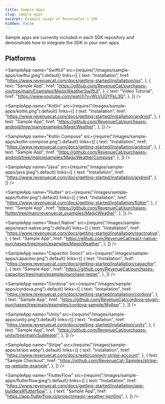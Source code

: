```yaml
---
title: Sample Apps
slug: sample-apps
excerpt: Example usage of RevenueCat's SDK
hidden: false
---
```


Sample apps are currently included in each SDK repository and demonstrate how to integrate the SDK in your own apps.

## Platforms

<div id="sample-apps">
<SampleApp
  name="Swift"
  src={require("/images/sample-apps/swift.png").default}
  links={[
    {
      text: "Installation",
      href: "https://www.revenuecat.com/docs/getting-started/installation/ios",
    },
    {
      text: "Sample App",
      href: "https://github.com/RevenueCat/purchases-ios/tree/main/Examples/MagicWeather",
    },
    {
      text: "App Extensions (e.g. widgets)",
      href: "https://www.revenuecat.com/docs/getting-started/configuring-sdk/ios-app-extensions",
    },
  ]}
/>

<SampleApp
  name="SwiftUI"
  src={require("/images/sample-apps/swiftui.jpeg").default}
  links={[
    {
      text: "Installation",
      href: "https://www.revenuecat.com/docs/getting-started/installation/ios",
    },
    {
      text: "Sample App",
      href: "https://github.com/RevenueCat/purchases-ios/tree/main/Examples/MagicWeatherSwiftUI",
    },
    {
      text: "Video Tutorial",
      href: "https://www.youtube.com/watch?v=WLVUGYFkL3Q",
    },
  ]}
/>

<SampleApp
  name="Kotlin"
  src={require("/images/sample-apps/kotlin.png").default}
  links={[
    {
      text: "Installation",
      href: "https://www.revenuecat.com/docs/getting-started/installation/android",
    },
    {
      text: "Sample App",
      href: "https://github.com/RevenueCat/purchases-android/tree/main/examples/MagicWeather",
    },
  ]}
/>

<SampleApp
  name="Kotlin Compose"
  src={require("/images/sample-apps/kotlin-compose.png").default}
  links={[
    {
      text: "Installation",
      href: "https://www.revenuecat.com/docs/getting-started/installation/android",
    },
    {
      text: "Sample App",
      href: "https://github.com/RevenueCat/purchases-android/tree/main/examples/MagicWeatherCompose",
    },
  ]}
/>

<SampleApp
  name="Java"
  src={require("/images/sample-apps/java.jpeg").default}
  links={[
    {
      text: "Installation",
      href: "https://www.revenuecat.com/docs/getting-started/installation/android",
    },
  ]}
/>

<SampleApp
  name="Flutter"
  src={require("/images/sample-apps/flutter.png").default}
  links={[
    {
      text: "Installation",
      href: "https://www.revenuecat.com/docs/getting-started/installation/flutter",
    },
    {
      text: "Sample App",
      href: "https://github.com/RevenueCat/purchases-flutter/tree/main/revenuecat_examples/MagicWeather",
    },
  ]}
/>

<SampleApp
  name="React Native"
  src={require("/images/sample-apps/react-native.png").default}
  links={[
    {
      text: "Installation",
      href: "https://www.revenuecat.com/docs/getting-started/installation/reactnative",
    },
    {
      text: "Sample App",
      href: "https://github.com/RevenueCat/react-native-purchases/tree/main/examples/MagicWeather",
    },
  ]}
/>

<SampleApp
  name="Capacitor (Ionic)"
  src={require("/images/sample-apps/capacitor.png").default}
  links={[
    {
      text: "Installation",
      href: "https://www.revenuecat.com/docs/getting-started/installation/capacitor",
    },
    {
      text: "Sample App",
      href: "https://github.com/RevenueCat/purchases-capacitor/tree/main/example/purchase-tester",
    },
  ]}
/>

<SampleApp
  name="Cordova"
  src={require("/images/sample-apps/cordova.png").default}
  links={[
    {
      text: "Installation",
      href: "https://www.revenuecat.com/docs/getting-started/installation/cordova",
    },
    {
      text: "Sample App",
      href: "https://github.com/RevenueCat/cordova-plugin-purchases/tree/main/examples/cordova-sample/MyApp",
    },
  ]}
/>

<SampleApp
  name="Unity"
  src={require("/images/sample-apps/unity.png").default}
  links={[
    {
      text: "Installation",
      href: "https://www.revenuecat.com/docs/getting-started/installation/unity",
    },
    {
      text: "Sample App",
      href: "https://github.com/RevenueCat/purchases-unity/tree/main/Subtester",
    },
  ]}
/>

<SampleApp
  name="Stripe"
  src={require("/images/sample-apps/stripe.webp").default}
  links={[
    {
      text: "Installation",
      href: "https://www.revenuecat.com/docs/web/connect-stripe-account",
    },
    {
      text: "Sample Checkout",
      href: "https://github.com/RevenueCat-Samples/stripe-no-website-example",
    },
  ]}
/>

<SampleApp
  name="FlutterFlow"
  src={require("/images/sample-apps/flutterflow.jpeg").default}
  links={[
    {
      text: "Installation",
      href: "https://www.revenuecat.com/docs/getting-started/installation/app-builders#flutterflow",
    },
    {
      text: "Sample App",
      href: "https://app.flutterflow.io/project/magic-weather-kpn0mj",
    },
  ]}
/>
</div>
